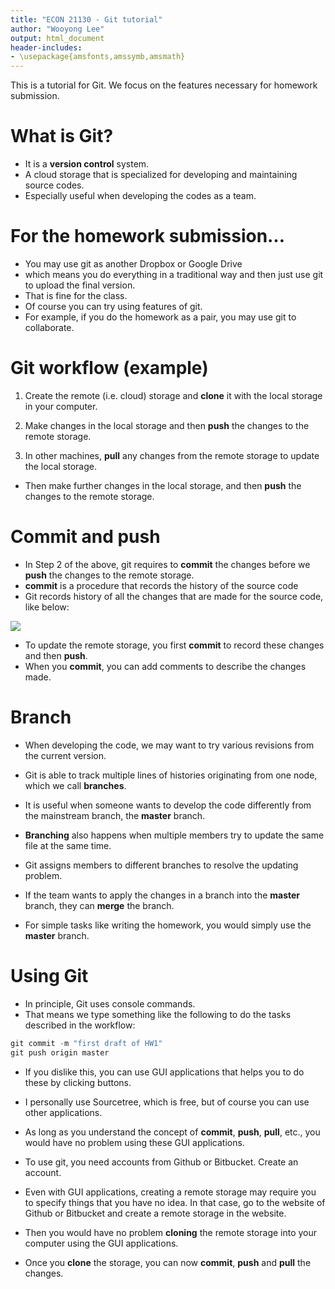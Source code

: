```yaml
---
title: "ECON 21130 - Git tutorial"
author: "Wooyong Lee"
output: html_document
header-includes:
- \usepackage{amsfonts,amssymb,amsmath}
---
```

<!-- customize the title and the author in the above code -->

This is a tutorial for Git. We focus on the features necessary for homework submission.


# What is Git?

- It is a **version control** system.
- A cloud storage that is specialized for developing and maintaining source codes.
- Especially useful when developing the codes as a team.

# For the homework submission...

- You may use git as another Dropbox or Google Drive
- which means you do everything in a traditional way and then just use git to upload the final version.
- That is fine for the class.
- Of course you can try using features of git.
- For example, if you do the homework as a pair, you may use git to collaborate.

# Git workflow (example)

1. Create the remote (i.e. cloud) storage and **clone** it with the local storage in your computer.

2. Make changes in the local storage and then **push** the changes to the remote storage.

3. In other machines, **pull** any changes from the remote storage to update the local storage.

  + Then make further changes in the local storage, and then **push** the changes to the remote storage.


# Commit and push

- In Step 2 of the above, git requires to **commit** the changes before we **push** the changes to the remote storage.
- **commit** is a procedure that records the history of the source code
- Git records history of all the changes that are made for the source code, like below:

![](Githistory.png)

- To update the remote storage, you first **commit** to record these changes and then **push**.
- When you **commit**, you can add comments to describe the changes made.


# Branch

- When developing the code, we may want to try various revisions from the current version.
- Git is able to track multiple lines of histories originating from one node, which we call **branches**.
- It is useful when someone wants to develop the code differently from the mainstream branch, the **master** branch.

- **Branching** also happens when multiple members try to update the same file at the same time.
- Git assigns members to different branches to resolve the updating problem.
- If the team wants to apply the changes in a branch into the **master** branch, they can **merge** the branch.

- For simple tasks like writing the homework, you would simply use the **master** branch.



# Using Git

- In principle, Git uses console commands.
- That means we type something like the following 
to do the tasks described in the workflow: 
```r
git commit -m "first draft of HW1"
git push origin master
```

- If you dislike this, you can use GUI applications that helps you to do these by clicking buttons.
- I personally use Sourcetree, which is free, but of course you can use other applications.
- As long as you understand the concept of **commit**, **push**, **pull**, etc., you would have no problem using these GUI applications.

- To use git, you need accounts from Github or Bitbucket. Create an account.
- Even with GUI applications, creating a remote storage may require you to specify things that you have no idea. In that case, go to the website of Github or Bitbucket and create a remote storage in the website.
- Then you would have no problem **cloning** the remote storage into your computer using the GUI applications.
- Once you **clone** the storage, you can now **commit**, **push** and **pull** the changes.















